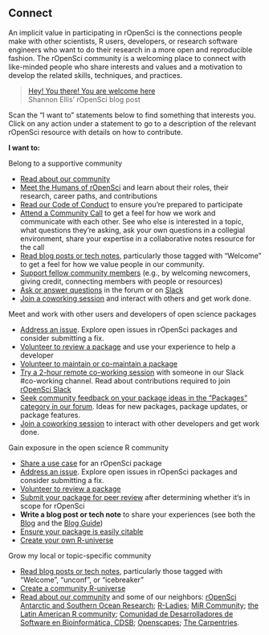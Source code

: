## Connect {#connect}

An implicit value in participating in rOpenSci is the connections people make with other scientists, 
R users, developers, or research software engineers who want to do their research in a more open and reproducible fashion. 
The rOpenSci community is a welcoming place to connect with like-minded people who share interests and values and a motivation to develop the related skills, techniques, and practices. 

> [Hey! You there! You are welcome here](https://ropensci.org/blog/2017/06/23/community/)
> <br>
> Shannon Ellis' rOpenSci blog post

Scan the "I want to" statements below to find something that interests you. 
Click on any action under a statement to go to a description of the relevant rOpenSci resource with details on how to contribute.

**I want to:**

Belong to a supportive community

*   [Read about our community](#community)
*   [Meet the Humans of rOpenSci](#humans) and learn about their roles, their research, 
    career paths, and contributions
*   [Read our Code of Conduct](#conduct) to ensure you're prepared to participate
*   [Attend a Community Call](#commcalls) to get a feel for how we work and communicate with each other. 
    See who else is interested in a topic, what questions they're asking, 
    ask your own questions in a collegial environment, 
    share your expertise in a collaborative notes resource for the call
*   [Read blog posts or tech notes](#blog), particularly those tagged with "Welcome" to get a feel for how we value people in our community.
*   [Support fellow community members](#channels) (e.g., by welcoming newcomers, giving credit, connecting members with people or resources)
*   [Ask or answer questions](#channels) in the forum or on [Slack](#channels-slack)
*   [Join a coworking session](#coworking) and interact with others and get work done.

Meet and work with other users and developers of open science packages

*   [Address an issue](#issues). Explore open issues in rOpenSci packages and consider submitting a fix. 
*   [Volunteer to review a package](#devguide) and use your experience to help a developer
*   [Volunteer to maintain or co-maintain a package](#devguide)
*   [Try a 2-hour remote co-working session](#channels-slack) with someone in our Slack #co-working channel. Read about contributions required to join [rOpenSci Slack](#channels-slack)
*   [Seek community feedback on your package ideas in the "Packages" category in our forum](#channels-forum).
    Ideas for new packages, package updates, or package features.
*   [Join a coworking session](#coworking) to interact with other developers and get work done.

Gain exposure in the open science R community

*   [Share a use case](#usecases) for an rOpenSci package
*   [Address an issue](#issues). 
    Explore open issues in rOpenSci packages and consider submitting a fix.
*   [Volunteer to review a package](#devguide)
*   [Submit your package for peer review](#devguide) after determining whether it‘s in scope for rOpenSci
*   **Write a blog post or tech note** to share your experiences 
    (see both the [Blog](#blog) and the [Blog Guide](#blogguide)) 
*   [Ensure your package is easily citable](#devguide)
*   [Create your own R-universe](#runiverse)


Grow my local or topic-specific community

*   [Read blog posts or tech notes](#blog), particularly those tagged with "Welcome", 
    "unconf", or "icebreaker"
*   [Create a community R-universe](#runiverse)
*   [Read about our community](#community) and some of our neighbors: 
    [rOpenSci Antarctic and Southern Ocean Research](https://ropensci.org/blog/2018/11/13/antarctic/);
    [R-Ladies](https://rladies.org/); 
    [MiR Community](https://medium.com/@doritolay/introducing-mir-a-community-for-underrepresented-users-of-r-7560def7d861); 
    [the Latin American R community](https://www.r-consortium.org/blog/2020/07/07/latin-american-communities-and-organizations-at-user2020); 
    [Comunidad de Desarrolladores de Software en Bioinformática, CDSB](https://comunidadbioinfo.github.io/post/csdb-story-of-a-diversity-and-outreach-hotspot-in-mexico/); 
    [Openscapes](https://www.openscapes.org/); 
    [The Carpentries](https://carpentries.org/).
